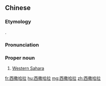 ==Chinese==
{{zh-forms|type=13}}

===Etymology===
{{calque|zh|en|West Sahara}}.

===Pronunciation===
{{zh-pron
|m=Xī Sāhālā
|c=sai1 saat3 haa1 laai1
|mn=qz,xm,zz:Se-sat-hah-la
|cat=pn
}}

===Proper noun===
{{zh-proper noun}}

# [[Western Sahara]] {{gloss|a territory in northern Africa}}

[[fr:西撒哈拉]]
[[hu:西撒哈拉]]
[[mg:西撒哈拉]]
[[zh:西撒哈拉]]